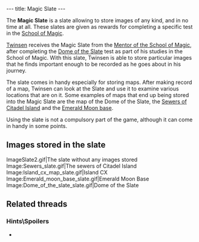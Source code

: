 ---
title: Magic Slate
---

{{twinsunica import}}{{Infobox Item
 |image=Slate.gif
 |type=reward
 |critical=acquired
 |magical=yes
 |unique=yes
 |lba1=
 |lba2=yes
 |upgrades=no
 |rowposition=2
 |columnposition=5
 |effect=unique
 |effectamount=
 |combattype=none
 |powerlevel=none
 |rate=
 |range=
 |damage=
}}

The '''Magic Slate''' is a slate allowing to store images of any kind, and in no time at all. These slates are given as rewards for completing a specific test in the [[School of Magic]].

[[Twinsen]] receives the Magic Slate from the [[Mentor of the School of Magic]], after completing the [[Dome of the Slate]] test as part of his studies in the School of Magic. With this slate, Twinsen is able to store particular images that he finds important enough to be recorded as he goes about in his journey.

The slate comes in handy especially for storing maps. After making record of a map, Twinsen can look at the Slate and use it to examine various locations that are on it. Some examples of maps that end up being stored into the Magic Slate are the map of the Dome of the Slate, the [[Citadel Island sewers|Sewers of Citadel Island]] and the [[Emerald Moon base]].

Using the slate is not a compulsory part of the game, although it can come in handy in some points.

==Images stored in the slate==
<gallery>
ImageSlate2.gif|The slate without any images stored
Image:Sewers_slate.gif|The sewers of Citadel Island
Image:Island_cx_map_slate.gif|Island CX
Image:Emerald_moon_base_slate.gif|Emerald Moon Base
Image:Dome_of_the_slate_slate.gif|Dome of the Slate
</gallery>

==Related threads==
===Hints\Spoilers===
* {{thread|id=4398|title=Is it just me or...}}